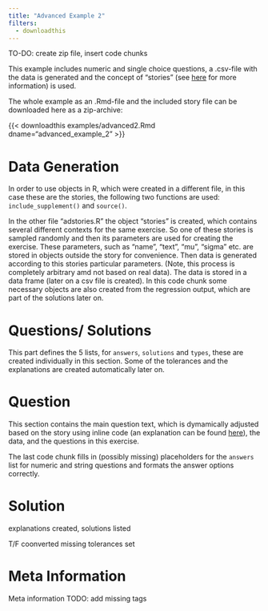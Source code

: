 ```yaml
---
title: "Advanced Example 2"
filters: 
  - downloadthis
---
```

TO-DO: create zip file, insert code chunks 

This example includes numeric and single choice questions, a .csv-file with the data is generated and the concept of "stories" (see [here](add-ons.qmd#stories) for more information) is used. 

The whole example as an .Rmd-file and the included story file can be downloaded here as a zip-archive: 

{{< downloadthis examples/advanced2.Rmd dname="advanced_example_2" >}}

# Data Generation 

In order to use objects in R, which were created in a different file, in this case these are the stories, the following two functions are used: `include_supplement()` and `source()`. 

In the other file "adstories.R" the object "stories" is created, which contains several different contexts for the same exercise. So one of these stories is sampled randomly and then its parameters are used for creating the exercise. These parameters, such as "name", "text", "mu", "sigma" etc. are stored in objects outside the story for convenience. Then data is generated according to this stories particular parameters. (Note, this process is completely arbitrary amd not based on real data). The data is stored in a data frame (later on a csv file is created). In this code chunk some necessary objects are also created from the regression output, which are part of the solutions later on. 


# Questions/ Solutions 

This part defines the 5 lists, for `answers`, `solutions` and `types`, these are created individually in this section. Some of the tolerances and the explanations are created automatically later on. 


# Question

This section contains the main question text, which is dymamically adjusted based on the story using inline code (an explanation can be found [here](add-ons.qmd#inline-code)), the data, and the questions in this exercise. 

The last code chunk fills in (possibly missing) placeholders for the `answers` list for numeric and string questions and formats the answer options correctly. 

# Solution 

explanations created, solutions listed 

T/F coonverted 
missing tolerances set 

# Meta Information 

Meta information 
TODO: add missing tags 


